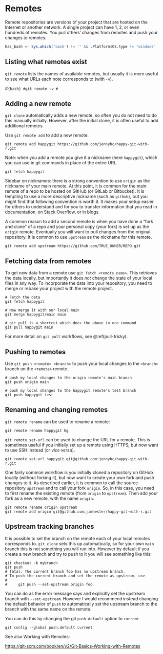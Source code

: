 # Remotes {#git-remotes}

Remote repositories are versions of your project that are hosted on the
Internet or another network.
A single project can have 1, 2, or even hundreds of remotes.
You pull others' changes from remotes and push your changes to remotes.

```r
has_bash <- Sys.which('bash') != '' && .Platform$OS.type != 'windows'
```

## Listing what remotes exist

`git remote` lists the names of available remotes, but usually it is more
useful to see what URLs each note corresponds to (with `-v`).

#```{bash}
#git remote -v
#```

## Adding a new remote

`git clone` automatically adds a new remote, so often you do not need to do
this manually initially.
However, after the initial clone, it is often useful to add additional remotes.

Use `git remote add` to add a new remote:

```console
git remote add happygit https://github.com/jennybc/happy-git-with-r.git
```

Note: when you add a remote you give it a nickname (here `happygit`), which you can use in git commands in place of the entire URL.

```console
git fetch happygit
```

Sidebar on nicknames: there is a strong convention to use `origin` as the nickname of your main remote.
At this point, it is common for the main remote of a repo to be hosted on GitHub (or GitLab or Bitbucket).
It is tempting to use a more descriptive nickname (such as `github`), but you might find that following convention is worth it.
It makes your setup easier for others to understand and for you to transfer information that you read in documentation, on Stack Overflow, or in blogs.

A common reason to add a second remote is when you have done a "fork and clone" of a repo and your personal copy (your fork) is set up as the `origin` remote.
Eventually you will want to pull changes from the original repository. It is common to use `upstream` as the nickname for this remote.

```console
git remote add upstream https://github.com/TRUE_OWNER/REPO.git
```

## Fetching data from remotes

To get new data from a remote use `git fetch <remote_name>`.
This retrieves the data locally, but importantly it does _not_ change the state of your local files in any way.
To incorporate the data into your repository, you need to merge or rebase your project with the remote project.

```console
# Fetch the data
git fetch happygit

# Now merge it with our local main
git merge happygit/main main

# git pull is a shortcut which does the above in one command
git pull happygit main
```

For more detail on `git pull` workflows, see \@ref(pull-tricky).

## Pushing to remotes

Use `git push <remote> <branch>` to push your local changes to the `<branch>`
branch on the `<remote>` remote.

```console
# push my local changes to the origin remote's main branch
git push origin main

# push my local changes to the happygit remote's test branch
git push happygit test
```

## Renaming and changing remotes

`git remote rename` can be used to rename a remote:

```console
git remote rename happygit hg
```

`git remote set-url` can be used to change the URL for a remote.
This is sometimes useful if you initially set up a remote using HTTPS, but now want to use SSH instead (or *vice versa*).

```console
git remote set-url happygit git@github.com:jennybc/happy-git-with-r.git
```

One fairly common workflow is you initially cloned a repository on GitHub
locally (without forking it), but now want to create your own fork and push
changes to it.
As described earlier, it is common to call the source repository `upstream` and to call your fork `origin`.
So, in this case, you need to first rename the existing remote (from `origin` to `upstream`).
Then add your fork as a new remote, with the name `origin`.

```console
git remote rename origin upstream
git remote add origin git@github.com:jimhester/happy-git-with-r.git
```

## Upstream tracking branches

It is possible to set the branch on the remote each of your local remotes
corresponds to.
`git clone` sets this up automatically, so for your own `main` branch this is not something you will run into.
However by default if you create a new branch and try to push to it you will see something like this:

```console
git checkout -b mybranch
git push
# fatal: The current branch foo has no upstream branch.
# To push the current branch and set the remote as upstream, use
#
#     git push --set-upstream origin foo
```

You can do as the error message says and explicitly set the upstream branch
with `--set-upstream`.
However I would recommend instead changing the default behavior of `push` to automatically set the upstream branch to the branch with the same name on the remote.

You can do this by changing the git `push.default` option to `current`.

```console
git config --global push.default current
```

See also Working with Remotes:

<https://git-scm.com/book/en/v2/Git-Basics-Working-with-Remotes>
